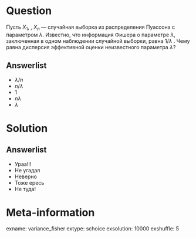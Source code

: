 Question
========

Пусть $X_1$, \ldots, $X_n$ — случайная выборка из распределения Пуассона
с параметром $\lambda$. Известно, что информация Фишера о параметре $\lambda$, заключенная
в одном наблюдении случайной выборки, равна $1/\lambda$ . Чему равна дисперсия эффективной
оценки неизвестного параметра $\lambda$?


Answerlist
----------

* $\lambda/n$
* $n/\lambda$
* $1$
* $n\lambda$
* $\lambda$


Solution
========

Answerlist
----------
* Ураа!!!
* Не угадал
* Неверно
* Тоже ересь
* Не туда!

Meta-information
================
exname: variance_fisher
extype: schoice
exsolution: 10000
exshuffle: 5
